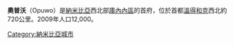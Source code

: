 {{Infobox Settlement
<!--See the Table at Infobox Settlement for all fields and descriptions of usage-->
<!-- Basic info  ---------------->
|name          =奧普沃
|other_name             =
|native_name            =  <!-- for cities whose native name is not in English -->
|nickname               = 
|settlement_type        = 
|motto                  =
<!-- images and maps  ----------->
|image_skyline          = Opuwo, Kunene Region, Namibia (aerial view - 19 05 2005).jpg
|imagesize              = 200px
|image_caption          = 奧普沃鳥瞰圖
|image_flag             = 
|flag_size              =
|image_seal             = 
|seal_size              =
|image_shield           = 
|shield_size            =
|image_blank_emblem     =
|blank_emblem_type      =
|blank_emblem_size      =
|image_map              = 
|mapsize                = 
|map_caption            = 
|pushpin_map            = Namibia <!-- the name of a location map as per http://en.wikipedia.org/wiki/Template:Location_map -->
|pushpin_label_position =bottom
|pushpin_mapsize        =300
|pushpin_map_caption    =奧普沃的位置
<!-- Location ------------------>
|subdivision_type       = 國家
|subdivision_name       = {{flag|Namibia}}
|subdivision_type1      = 區
|subdivision_name1      = [[庫內內區|庫內內區]]
|subdivision_type2      = Constituency
|subdivision_name2      = 奧普沃
|subdivision_type3      = 
|subdivision_name3      = 
<!-- Politics ----------------->
|government_footnotes   =
|government_type        =
|leader_title           = Mayor
|leader_name            = [[Pieter_de_Villiers_(politician)|Pieter de Villiers]]
|leader_title1          =  <!-- for places with, say, both a mayor and a city manager -->
|leader_name1           =
|established_title      =  <!-- Settled -->
|established_date       = 
<!-- Area    --------------------->
|area_magnitude         = 
|unit_pref                =Imperial <!--Enter: Imperial, if Imperial (metric) is desired-->
|area_footnotes           =
|area_total_km2           = <!-- ALL fields dealing with a measurements are subject to automatic unit conversion-->
|area_land_km2            = <!--See table @ Template:Infobox Settlement for details on automatic unit conversion-->
|area_water_km2           =
|area_total_sq_mi         =
<!-- Population   ----------------------->
|population_as_of               =
|population_footnotes           =
|population_note                =
|population_total               = 12000
|population_density_km2         =
|population_density_sq_mi       =
|population_metro               =
|population_density_metro_km2   =
|population_density_metro_sq_mi =
|population_urban               =
|population_density_urban_km2   =
|population_density_urban_sq_mi =
|population_blank1_title        =Ethnicities
|population_blank1              =
|population_density_blank1_km2 =   
|population_density_blank1_sq_mi =
<!-- General information  --------------->
|timezone               = [[南非標準時間|南非標準時間]]
|utc_offset             = +1
|timezone_DST           = 
|utc_offset_DST         = 
|latd=18 |latm=3|lats=20 |latNS=S
|longd=13|longm=50|longs=26| longEW=E|coordinates_display=d
|elevation_footnotes    =  <!--for references: use <ref> </ref> tags-->
|elevation_m            = 
|elevation_ft           =
<!-- Area/postal codes & others -------->
|postal_code_type       =  <!-- enter ZIP code, Postcode, Post code, Postal code... -->
|postal_code            =
|area_code              =
|blank_name             =
|blank_info             =
|blank1_name            =
|blank1_info            =
|website                = 
|footnotes              = 
}} 

'''奧普沃'''（Opuwo）是[[納米比亞|納米比亞]]西北部[[庫內內區|庫內內區]]的首府，位於首都[[溫得和克|溫得和克]]西北約720公里。2009年人口12,000。

[[Category:納米比亞城市|Category:納米比亞城市]]